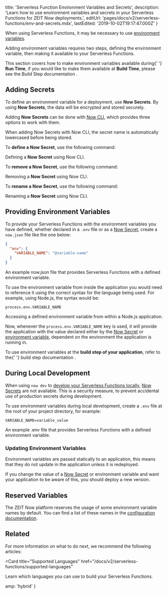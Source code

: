 
  title: 'Serverless Function Environment Variables and Secrets',
  description:
    'Learn how to use environment variables and secrets in your Serverless Functions for ZEIT Now deployments.',
  editUrl: 'pages/docs/v2/serverless-functions/env-and-secrets.mdx',
  lastEdited: '2019-10-02T19:17:47.000Z'
}

When using Serverless Functions, it may be necessary to use [environment variables](https://en.wikipedia.org/wiki/Environment_variable).

Adding environment variables requires two steps, defining the environment variable, then making it available to your Serverless Functions.

<Note>
  This section covers how to make environment variables available during{' '}
  <b>Run Time</b>, if you would like to make them available at <b>Build Time</b>,
  please see the <GenericLink href="/docs/v2/build-step/#using-environment-variables-and-secrets">
    Build Step documentation
  </GenericLink>.
</Note>

## Adding Secrets

To define an environment variable for a deployment, use **Now Secrets**. By using **Now Secrets**, the data will be encrypted and stored securely.

Adding **Now Secrets** can be done with [Now CLI](/download), which provides three options to work with them.

<Note>
  When adding Now Secrets with Now CLI, the secret name is automatically
  lowercased before being stored.
</Note>

To **define a Now Secret**, use the following command:

<Snippet dark text="now secrets add <secret-name> <secret-value>" />
<Caption>Defining a <b>Now Secret</b> using <GenericLink href="/download">Now CLI</GenericLink>.</Caption>

To **remove a Now Secret**, use the following command:

<Snippet dark text="now secrets rm <secret-name>" />
<Caption>Removing a <b>Now Secret</b> using <GenericLink href="/download">Now CLI</GenericLink>.</Caption>

To **rename a Now Secret**, use the following command:

<Snippet dark text="now secrets rename <secret-name> <new-name>" />
<Caption>Renaming a <b>Now Secret</b> using <GenericLink href="/download">Now CLI</GenericLink>.</Caption>

## Providing Environment Variables

To provide your Serverless Functions with the environment variables you have defined, whether declared in a `.env` file or as a [Now Secret](#adding-secrets), create a `now.json` file like the one below:

```json
{
  "env": {
    "VARIABLE_NAME": "@variable-name"
  }
}
```

<Caption>
  An example <InlineCode>now.json</InlineCode> file that provides Serverless
  Functions with a defined environment variable.
</Caption>

To use the environment variable from inside the application you would need to reference it using the correct syntax for the language being used. For example, using Node.js, the syntax would be:

```
process.env.VARIABLE_NAME
```

<Caption>
  Accessing a defined environment variable from within a Node.js application.
</Caption>

Now, whenever the `process.env.VARIABLE_NAME` key is used, it will provide the application with the value declared either by the [Now Secret](#adding-secrets) or [environment variable](#during-local-development), dependent on the environment the application is running in.

<Note hint>
  To use environment variables at the <b>build step of your application</b>,
  refer to the{' '}
  <GenericLink href="/docs/v2/build-step/#using-environment-variables-and-secrets">
    build step documentation
  </GenericLink>
  .
</Note>

## During Local Development

When using `now dev` to [develop your Serverless Functions locally](/docs/v2/serverless-functions/introduction/#local-development), [Now Secrets](#adding-secrets) are not available. This is a security measure, to prevent accidental use of production secrets during development.

To use environment variables during local development, create a `.env` file at the root of your project directory, for example:

```
VARIABLE_NAME=variable_value
```

<Caption>
  An example <InlineCode>.env</InlineCode> file that provides Serverless
  Functions with a defined environment variable.
</Caption>

### Updating Environment Variables

Environment variables are passed statically to an application, this means that they do not update in the application unless it is redeployed.

If you change the value of a [Now Secret](#adding-secrets) or environment variable and want your application to be aware of this, you should deploy a new version.

## Reserved Variables

The ZEIT Now platform reserves the usage of some environment variable names by default. You can find a list of these names in the [configuration documentation](/docs/v2/advanced/configuration/#reserved-variables).

## Related

For more information on what to do next, we recommend the following articles:

<Card
  title="Supported Languages"
  href="/docs/v2/serverless-functions/supported-languages"
>
  Learn which languages you can use to build your Serverless Functions.
</Card>


  amp: 'hybrid'
}
